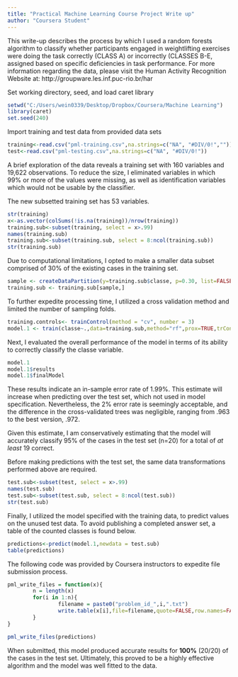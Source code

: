 ```yaml
---
title: "Practical Machine Learning Course Project Write up"
author: "Coursera Student"
---
```


This write-up describes the process by which I used a random forests algorithm to classify whether participants engaged in weightlifting exercises were doing the task correctly (CLASS A) or incorrectly (CLASSES B-E, assigned based on specific deficiencies in task performance. For more information regarding the data, please visit the Human Activity Recognition Website at:
http://groupware.les.inf.puc-rio.br/har

Set working directory, seed, and load caret library
```r
setwd("C:/Users/wein0339/Desktop/Dropbox/Coursera/Machine Learning")
library(caret)
set.seed(240)
```

Import training and test data from provided data sets
```r
training<-read.csv("pml-training.csv",na.strings=c("NA", "#DIV/0!",""))
test<-read.csv("pml-testing.csv",na.strings=c("NA", "#DIV/0!"))
```

A brief exploration of the data reveals a training set with 160 variables and
19,622 observations. To reduce the size, I eliminated variables in which 99% or more of the values were missing, as well as identification variables which would not be usable by the classifier.

The new subsetted training set has 53 variables.

```r
str(training)
x<-as.vector(colSums(!is.na(training))/nrow(training))
training.sub<-subset(training, select = x>.99)
names(training.sub)
training.sub<-subset(training.sub, select = 8:ncol(training.sub))
str(training.sub)
```

Due to computational limitations, I opted to make a smaller data subset comprised of 30% of the existing cases in the training set.

```r
sample <- createDataPartition(y=training.sub$classe, p=0.30, list=FALSE)
training.sub <- training.sub[sample,]
```

To further expedite processing time, I utilized a cross validation method and limited the number of sampling folds. 

```r
training.controls<- trainControl(method = "cv", number = 3)
model.1 <- train(classe~.,data=training.sub,method="rf",prox=TRUE,trControl = training.controls)
```

Next, I evaluated the overall performance of the model in terms of its ability to correctly classify the classe variable.

```r
model.1
model.1$results
model.1$finalModel
```

These results indicate an in-sample error rate of 1.99%. This estimate will increase when predicting over the test set, which not used in model specification. Nevertheless, the 2% error rate is seemingly acceptable, and the difference in the cross-validated trees was negligible, ranging from 
.963 to the best version, .972. 

Given this estimate, I am conservatively estimating that the model will accurately classify 95% of the cases in the test set (n=20) for a total of *at least* 19 correct.

Before making predictions with the test set, the same data transformations performed above are required.

```r
test.sub<-subset(test, select = x>.99)
names(test.sub)
test.sub<-subset(test.sub, select = 8:ncol(test.sub))
str(test.sub)
```

Finally, I utilized the model specified with the training data, to predict values on the unused test data. To avoid publishing a completed answer set, a table of the counted classes is found below.

```r
predictions<-predict(model.1,newdata = test.sub)
table(predictions)
```

The following code was provided by Coursera instructors to expedite file submission process.

```r
pml_write_files = function(x){
        n = length(x)
        for(i in 1:n){
                filename = paste0("problem_id_",i,".txt")
                write.table(x[i],file=filename,quote=FALSE,row.names=FALSE,col.names=FALSE)
        }
}

pml_write_files(predictions)
```


When submitted, this model produced accurate results for **100%** (20/20) of the cases in the test set. Ultimately, this proved to be a highly effective algorithm and the model was well fitted to the data.




